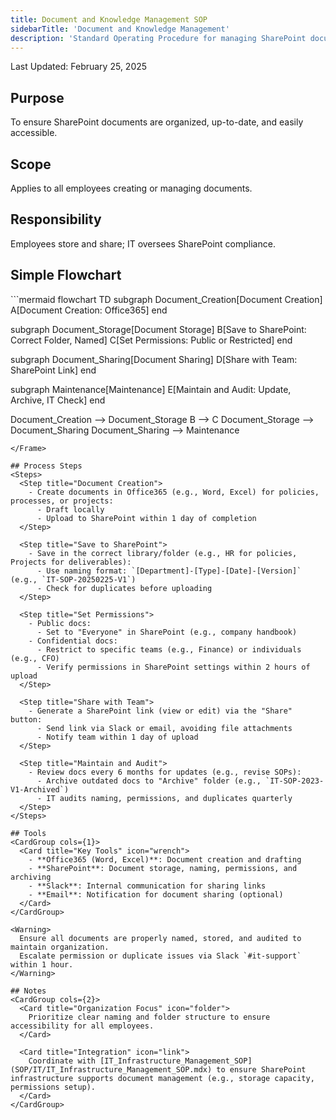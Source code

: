 ```yaml
---
title: Document and Knowledge Management SOP
sidebarTitle: 'Document and Knowledge Management'
description: 'Standard Operating Procedure for managing SharePoint documents'
---
```


<Note>Last Updated: February 25, 2025</Note>

## Purpose
To ensure SharePoint documents are organized, up-to-date, and easily accessible.

## Scope
Applies to all employees creating or managing documents.

## Responsibility
Employees store and share; IT oversees SharePoint compliance.

## Simple Flowchart
<Frame>
```mermaid
flowchart TD
  subgraph Document_Creation[Document Creation]
    A[Document Creation: Office365]
  end

  subgraph Document_Storage[Document Storage]
    B[Save to SharePoint: Correct Folder, Named]
    C[Set Permissions: Public or Restricted]
  end

  subgraph Document_Sharing[Document Sharing]
    D[Share with Team: SharePoint Link]
  end

  subgraph Maintenance[Maintenance]
    E[Maintain and Audit: Update, Archive, IT Check]
  end

  Document_Creation --> Document_Storage
  B --> C
  Document_Storage --> Document_Sharing
  Document_Sharing --> Maintenance
```
</Frame>

## Process Steps
<Steps>
  <Step title="Document Creation">
    - Create documents in Office365 (e.g., Word, Excel) for policies, processes, or projects:
      - Draft locally
      - Upload to SharePoint within 1 day of completion
  </Step>

  <Step title="Save to SharePoint">
    - Save in the correct library/folder (e.g., HR for policies, Projects for deliverables):
      - Use naming format: `[Department]-[Type]-[Date]-[Version]` (e.g., `IT-SOP-20250225-V1`)
      - Check for duplicates before uploading
  </Step>

  <Step title="Set Permissions">
    - Public docs:
      - Set to "Everyone" in SharePoint (e.g., company handbook)
    - Confidential docs:
      - Restrict to specific teams (e.g., Finance) or individuals (e.g., CFO)
      - Verify permissions in SharePoint settings within 2 hours of upload
  </Step>

  <Step title="Share with Team">
    - Generate a SharePoint link (view or edit) via the "Share" button:
      - Send link via Slack or email, avoiding file attachments
      - Notify team within 1 day of upload
  </Step>

  <Step title="Maintain and Audit">
    - Review docs every 6 months for updates (e.g., revise SOPs):
      - Archive outdated docs to "Archive" folder (e.g., `IT-SOP-2023-V1-Archived`)
      - IT audits naming, permissions, and duplicates quarterly
  </Step>
</Steps>

## Tools
<CardGroup cols={1}>
  <Card title="Key Tools" icon="wrench">
    - **Office365 (Word, Excel)**: Document creation and drafting
    - **SharePoint**: Document storage, naming, permissions, and archiving
    - **Slack**: Internal communication for sharing links
    - **Email**: Notification for document sharing (optional)
  </Card>
</CardGroup>

<Warning>
  Ensure all documents are properly named, stored, and audited to maintain organization.
  Escalate permission or duplicate issues via Slack `#it-support` within 1 hour.
</Warning>

## Notes
<CardGroup cols={2}>
  <Card title="Organization Focus" icon="folder">
    Prioritize clear naming and folder structure to ensure accessibility for all employees.
  </Card>
  
  <Card title="Integration" icon="link">
    Coordinate with [IT_Infrastructure_Management_SOP](SOP/IT/IT_Infrastructure_Management_SOP.mdx) to ensure SharePoint infrastructure supports document management (e.g., storage capacity, permissions setup).
  </Card>
</CardGroup>


